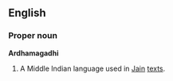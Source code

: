 ==English==

===Proper noun===
'''Ardhamagadhi'''
# A Middle Indian language used in [[Jain]] [[text]]s.